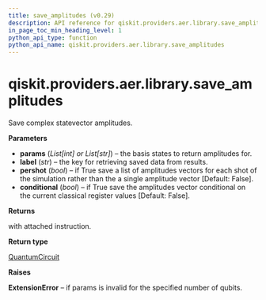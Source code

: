 ```yaml
---
title: save_amplitudes (v0.29)
description: API reference for qiskit.providers.aer.library.save_amplitudes in qiskit v0.29
in_page_toc_min_heading_level: 1
python_api_type: function
python_api_name: qiskit.providers.aer.library.save_amplitudes
---
```


<span id="qiskit-providers-aer-library-save-amplitudes" />

# qiskit.providers.aer.library.save\_amplitudes

<Function id="qiskit.providers.aer.library.save_amplitudes" isDedicatedPage={true} github="https://github.com/qiskit/qiskit-aer/tree/stable/0.8/qiskit/providers/aer/library/save_instructions/save_amplitudes.py" signature="save_amplitudes(self, params, label='amplitudes', pershot=False, conditional=False)">
  Save complex statevector amplitudes.

  **Parameters**

  *   **params** (*List\[int] or List\[str]*) – the basis states to return amplitudes for.
  *   **label** (*str*) – the key for retrieving saved data from results.
  *   **pershot** (*bool*) – if True save a list of amplitudes vectors for each shot of the simulation rather than the a single amplitude vector \[Default: False].
  *   **conditional** (*bool*) – if True save the amplitudes vector conditional on the current classical register values \[Default: False].

  **Returns**

  with attached instruction.

  **Return type**

  [QuantumCircuit](qiskit.circuit.QuantumCircuit "qiskit.circuit.QuantumCircuit")

  **Raises**

  **ExtensionError** – if params is invalid for the specified number of qubits.
</Function>

